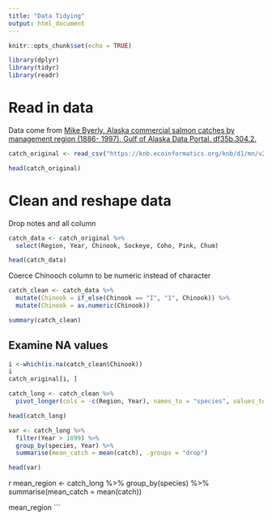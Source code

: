 ```yaml
---
title: "Data Tidying"
output: html_document
---
```


```r
knitr::opts_chunk$set(echo = TRUE)
```

```r
library(dplyr)
library(tidyr)
library(readr)

```

# Read in data
Data come from [Mike Byerly. Alaska commercial salmon catches by management region (1886- 1997). Gulf of Alaska Data Portal. df35b.304.2.](https://knb.ecoinformatics.org/view/df35b.304.2)


```r
catch_original <- read_csv("https://knb.ecoinformatics.org/knb/d1/mn/v2/object/df35b.302.1", show_col_types = FALSE)

head(catch_original)

```

# Clean and reshape data

Drop notes and all column
```r
catch_data <- catch_original %>% 
  select(Region, Year, Chinook, Sockeye, Coho, Pink, Chum)

head(catch_data)
```

Coerce Chinooch column to be numeric instead of character

```r
catch_clean <- catch_data %>% 
  mutate(Chinook = if_else(Chinook == "I", "1", Chinook)) %>% 
  mutate(Chinook = as.numeric(Chinook))

summary(catch_clean)
```


## Examine NA values
```r
i <-which(is.na(catch_clean$Chinook))
i
catch_original[i, ]
```

```r
catch_long <- catch_clean %>% 
  pivot_longer(cols = -c(Region, Year), names_to = "species", values_to = "catch")

head(catch_long)

```

```r
var <- catch_long %>% 
  filter(Year > 1899) %>% 
  group_by(species, Year) %>% 
  summarise(mean_catch = mean(catch), .groups = "drop")

head(var)

```

{r}
mean_region <- catch_long %>% 
  group_by(species) %>% 
  summarise(mean_catch = mean(catch))


mean_region
```

